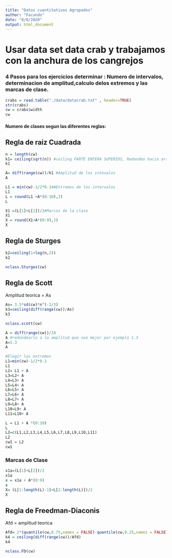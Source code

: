 ```yaml
---
title: "Datos cuantitativos Agrupados"
author: "Facundo"
date: "8/8/2020"
output: html_document
---
```

# Usar data set data crab y trabajamos con la anchura de los cangrejos

### 4 Pasos para los ejercicios determinar : Numero de intervalos, determinacion de amplitud,calculo delos extremos y las marcas de clase.

```r
crabs = read.table("./data/datacrab.txt" , header=TRUE)
str(crabs)
cw = crabs$width
cw
```
#### Numero de clases segun las diferentes reglas:
## Regla de raiz Cuadrada
```r
n = length(cw)
k1= ceiling(sqrt(n)) #ceiling PARTE ENTERA SUPERIOS, Redondeo hacia arriba
k1
```


```r
A= diff(range(cw))/k1 #Amplitud de los intevalos
A
```
```r
L1 = min(cw)-1/2*0.14#Extremos de los intervalos
L1
L = round(L1 +A*(0:10),2)
L
```
```r
X1 =(L[1]+L[2])/2#Marcas de la clase
X1
X = round(X1+A*(0:9),2)
X
```




## Regla de Sturges
```r
k2=ceiling(1+log(n,2))
k2
```
```r
nclass.Sturges(cw)
```


## Regla de Scott
Amplitud teorica = As
```r
As= 3.5*sd(cw)*n^(-1/3)
k3=ceiling(diff(range(cw))/As)
k3

```
```r
nclass.scott(cw)
```

```r
A = diff(range(cw))/10
A #redondearlo a la amplitud que sea mejor por ejemplo 1.3
A=1.3
A

#Elegir los extremos 
L1=min(cw)-1/2*0.1
L1
L2= L1 + A
L3=L2+ A
L4=L3+ A
L5=L4+ A
L6=L5+ A
L7=L6+ A
L8=L7+ A
L9=L8+ A
L10=L9+ A
L11=L10+ A

L = L1 + A *(0:10)
L
L2=c(L1,L2,L3,L4,L5,L6,L7,L8,L9,L10,L11)
L2
cw1 = L2
cw1
```
### Marcas de Clase
```r
x1a=(L[1]+L[2])/2
x1a
x = x1a + A*(0:9)
x
X= (L[1:length(L)-1]+L[2:length(L)])/2
X
```





## Regla de Freedman-Diaconis
Afd = amplitud teorica
```r
Afd= 2*(quantile(cw,0.75,names = FALSE)-quantile(cw,0.25,names = FALSE))*n^(-1/3) #names=False es para que solo devuelva los numeros
k4 = ceiling(diff(range(cw))/Afd)
k4

```
```r
nclass.FD(cw)
```

